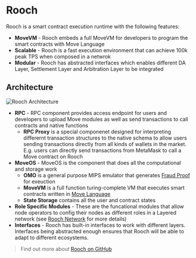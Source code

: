 # Rooch

Rooch is a smart contract execution runtime with the following features:

- **MoveVM** - Rooch embeds a full MoveVM for developers to program the smart contracts with Move Language
- **Scalable** - Rooch is a fast execution environment that can achieve 100k peak TPS when composed in a netwrok
- **Modular** - Rooch has abstracted interfaces which enables different DA Layer, Settlement Layer and Arbitration Layer to be integrated

## Architecture


<Image
  src="/docs/rooch-architecture.png"
  alt="Rooch Architecture"
  width={600}
  height={600}
  class="mx-auto my-2"
/>

- **RPC** - RPC component provides access endpoint for users and developers to upload Move modules as well as send transactions to call contracts and native functions
  - **RPC Proxy** is a special componenet designed for interpreting differernt transaction structures to the native schema to allow users sending transactions directly from all kinds of wallets in the market. E.g. users can directly send transactions from MetaMask to call a Move contract on Rooch
- **MoveOS** - MoveOS is the component that does all the computational and storage work
  - **OMO** is a general purpose MIPS emulator that generates [Fraud Proof](/docs/fraud-proof) for exeuction
  - **MoveVM** is a full function turing-complete VM that executes smart contracts written in [Move Language](/docs/move-language)
  - **State Storage** contains all the user and contract states
- **Role Specific Modules** - These are the funcational modules that allow node operators to config their nodes as different roles in a Layered network (see [Rooch Network](/docs/rooch-network) for more details)
- **Interfaces** - Rooch has built-in interfaces to work with different layers. Interfaces being abstracted enough ensures that Rooch will be able to adapt to different ecosystems.

> Find out more about [Rooch on GitHub](https://github.com/rooch-network/rooch)
